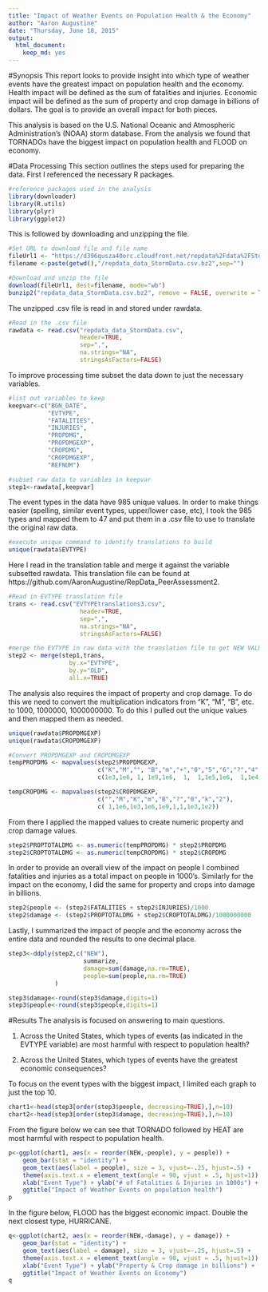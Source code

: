 ```yaml
---
title: "Impact of Weather Events on Population Health & the Economy"
author: "Aaron Augustine"
date: "Thursday, June 18, 2015"
output:
  html_document:
    keep_md: yes
---
```

 
 

#Synopsis
This report looks to provide insight into which type of weather events have the greatest impact on population health and the economy.  Health impact will be defined as the sum of fatalities and injuries.  Economic impact will be defined as the sum of property and crop damage in billions of dollars.  The goal is to provide an overall impact for both pieces.

This analysis is based on the U.S. National Oceanic and Atmospheric Administration's (NOAA) storm database.  From the analysis we found that TORNADOs have the biggest impact on population health and FLOOD on economy.



#Data Processing
This section outlines the steps used for preparing the data.  First I referenced the necessary R packages.
```r
#reference packages used in the analysis
library(downloader)
library(R.utils)
library(plyr)
library(ggplot2)

```


This is followed by downloading and unzipping the file.
```r
#Set URL to download file and file name
fileUrl1 <- "https://d396qusza40orc.cloudfront.net/repdata%2Fdata%2FStormData.csv.bz2"
filename <-paste(getwd(),"/repdata_data_StormData.csv.bz2",sep="")

#Download and unzip the file
download(fileUrl1, dest=filename, mode="wb") 
bunzip2("repdata_data_StormData.csv.bz2", remove = FALSE, overwrite = TRUE) 
```


The unzipped .csv file is read in and stored under rawdata.
```r
#Read in the .csv file
rawdata <- read.csv("repdata_data_StormData.csv",
                    header=TRUE,
                    sep=",",
                    na.strings="NA",
                    stringsAsFactors=FALSE)
```


To improve processing time subset the data down to just the necessary variables.
```r
#list out variables to keep
keepvar<-c("BGN_DATE",
           "EVTYPE",
           "FATALITIES",
           "INJURIES",
           "PROPDMG",
           "PROPDMGEXP",
           "CROPDMG",
           "CROPDMGEXP",
           "REFNUM")

#subset raw data to variables in keepvar
step1<-rawdata[,keepvar]

```


The event types in the data have 985 unique values.  In order to make things easier (spelling, similar event types, upper/lower case, etc), I took the 985 types and mapped them to 47 and put them in a .csv file to use to translate the original raw data.

```r
#execute unique command to identify translations to build
unique(rawdata$EVTYPE)

```


Here I read in the translation table and merge it against the variable subsetted rawdata.  This translation file can be found at https://github.com/AaronAugustine/RepData_PeerAssessment2.
```r
#Read in EVTYPE translation file
trans <- read.csv("EVTYPEtranslations3.csv",
                    header=TRUE,
                    sep=",",
                    na.strings="NA",
                    stringsAsFactors=FALSE)

#merge the EVTYPE in raw data with the translation file to get NEW VALUES
step2 <- merge(step1,trans,
                 by.x="EVTYPE",
                 by.y="OLD",
                 all.x=TRUE)


```


The analysis also requires the impact of property and crop damage.  To do this we need to convert the multiplication indicators from "K", "M", "B", etc. to 1000, 1000000, 1000000000.  To do this I pulled out the unique values and then mapped them as needed.
```r

unique(rawdata$PROPDMGEXP)
unique(rawdata$CROPDMGEXP)

#Convert PROPDMGEXP and CROPDMGEXP
tempPROPDMG <- mapvalues(step2$PROPDMGEXP, 
                         c("K","M","", "B","m","+","0","5","6","?","4","2","3","h","7","H","-","1","8"), 
                         c(1e3,1e6, 1, 1e9,1e6,  1,  1,1e5,1e6,  1,1e4,1e2,1e3,  1,1e7,1e2,  1, 10,1e8))

tempCROPDMG <- mapvalues(step2$CROPDMGEXP, 
                         c("","M","K","m","B","?","0","k","2"), 
                         c( 1,1e6,1e3,1e6,1e9,1,1,1e3,1e2))
```


From there I applied the mapped values to create numeric property and crop damage values.  
```r
step2$PROPTOTALDMG <- as.numeric(tempPROPDMG) * step2$PROPDMG
step2$CROPTOTALDMG <- as.numeric(tempCROPDMG) * step2$CROPDMG
```


In order to provide an overall view of the impact on people I combined fatalities and injuries as a total impact on people in 1000's.  Similarly for the impact on the economy, I did the same for property and crops into damage in billions.
```r
step2$people <- (step2$FATALITIES + step2$INJURIES)/1000
step2$damage <- (step2$PROPTOTALDMG + step2$CROPTOTALDMG)/1000000000
```


Lastly, I summarized the impact of people and the economy across the entire data and rounded the results to one decimal place.
```r
step3<-ddply(step2,c("NEW"),
                     summarize,
                     damage=sum(damage,na.rm=TRUE),
                     people=sum(people,na.rm=TRUE)
             ) 

step3$damage<-round(step3$damage,digits=1)
step3$people<-round(step3$people,digits=1)

```



#Results
The analysis is focused on answering to main questions.

1. Across the United States, which types of events (as indicated in the EVTYPE variable) are most harmful with respect to population health?

2. Across the United States, which types of events have the greatest economic consequences?

To focus on the event types with the biggest impact, I limited each graph to just the top 10.
```r
chart1<-head(step3[order(step3$people, decreasing=TRUE),],n=10)
chart2<-head(step3[order(step3$damage, decreasing=TRUE),],n=10) 
```


From the figure below we can see that TORNADO followed by HEAT are most harmful with respect to population health.
```r

p<-ggplot(chart1, aes(x = reorder(NEW,-people), y = people)) + 
    geom_bar(stat = "identity") +
    geom_text(aes(label = people), size = 3, vjust=-.25, hjust=.5) +
    theme(axis.text.x = element_text(angle = 90, vjust = .5, hjust=1)) +
    xlab("Event Type") + ylab("# of Fatalities & Injuries in 1000s") +
    ggtitle("Impact of Weather Events on population health")
p
```


In the figure below, FLOOD has the biggest economic impact.  Double the next closest type, HURRICANE.
```r
q<-ggplot(chart2, aes(x = reorder(NEW,-damage), y = damage)) + 
    geom_bar(stat = "identity") +
    geom_text(aes(label = damage), size = 3, vjust=-.25, hjust=.5) +
    theme(axis.text.x = element_text(angle = 90, vjust = .5, hjust=1)) +
    xlab("Event Type") + ylab("Property & Crop damage in billions") +
    ggtitle("Impact of Weather Events on Economy")
q
```